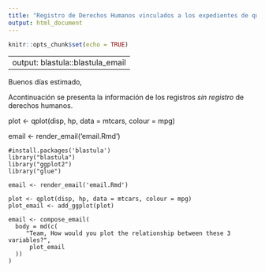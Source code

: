 ```yaml
---
title: "Registro de Derechos Humanos vinculados a los expedientes de quejas"
output: html_document
---
```





```r
knitr::opts_chunk$set(echo = TRUE)
```


---
output: blastula::blastula_email
---

Buenos días estimado,

Acontinuación se presenta la información de los registros *sin registro* de derechos humanos.

<!-- ```{r echo=FALSE} -->
<!-- #install.packages('blastula') -->
<!-- library("blastula") -->
<!-- model <- arima(presidents, c(1, 0, 0)) -->
<!-- predict(model, 3) -->

<!-- ``` -->


plot <- qplot(disp, hp, data = mtcars, colour = mpg)

email <- render_email('email.Rmd')


```r2
#install.packages('blastula')
library("blastula")
library("ggplot2")
library("glue")

email <- render_email('email.Rmd')

plot <- qplot(disp, hp, data = mtcars, colour = mpg)
plot_email <- add_ggplot(plot)

email <- compose_email(
  body = md(c(
     "Team, How would you plot the relationship between these 3 variables?",
      plot_email
  ))
)

```















